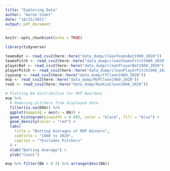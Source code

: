 ```yaml
---
title: "Exploring Data"
author: "Aaron Simot"
date: "10/25/2021"
output: pdf_document
---
```


```r
knitr::opts_chunk$set(echo = TRUE)
```

```r
library(tidyverse)
```


```r
teamsBat <- read_csv2(here::here("data_dump/cleanTeamsBat1900_2020"))
teamsPitch <- read_csv2(here::here("data_dump/cleanTeamsPitch1900_2020"))
playerBat <- read_csv2(here::here("data_dump/cleanPlayerBat1960_2020"))
playerPitch <- read_csv2(here::here("data_dump/cleanPlayerPitch1960_2020"))
cyyoung <- read_csv2(here::here("data_dump/CYClean1960_2020"))
mvp <- read_csv2(here::here("data_dump/MVPClean1960_2020"))
rook <- read_csv2(here::here("data_dump/RookieClean1960_2020"))

```


```r
# Plotting BA distribution for MVP Awardees
mvp %>%
  # Removing pitchers from displayed data
  filter(is.na(ERA)) %>%
  ggplot(mapping = aes(x = BA)) + 
  geom_histogram(binwidth = 0.005, color = "black", fill = "blue") + 
  geom_density(color = "red") + 
  labs(
    title = "Batting Averages of MVP Winners",
    subtitle = "1960 to 2020",
    caption = "*Excludes Pitchers"
  ) +
  xlab("Batting Average") + 
  ylab("Count")

```



```r
mvp %>% filter(BA > 0.3) %>% arrange(desc(BA))

```












